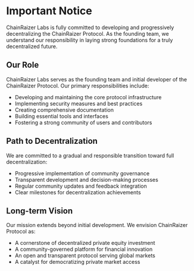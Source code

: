 
# Important Notice

ChainRaizer Labs is fully committed to developing and progressively decentralizing the ChainRaizer Protocol. As the founding team, we understand our responsibility in laying strong foundations for a truly decentralized future.

<Highlight 
  type="feature"
  title="Our Commitment"
  description="ChainRaizer Labs is dedicated to building robust infrastructure and gradually transitioning control to the community through transparent decentralization."
/>

## Our Role

ChainRaizer Labs serves as the founding team and initial developer of the ChainRaizer Protocol. Our primary responsibilities include:

- Developing and maintaining the core protocol infrastructure
- Implementing security measures and best practices
- Creating comprehensive documentation
- Building essential tools and interfaces
- Fostering a strong community of users and contributors

## Path to Decentralization

We are committed to a gradual and responsible transition toward full decentralization:

- Progressive implementation of community governance
- Transparent development and decision-making processes
- Regular community updates and feedback integration
- Clear milestones for decentralization achievements

<Highlight 
  type="attention"
  title="Building for the Future"
  description="While ChainRaizer Labs leads initial development, our ultimate goal is to create a self-sustaining, community-driven protocol that revolutionizes private equity investment."
/>

## Long-term Vision

Our mission extends beyond initial development. We envision ChainRaizer Protocol as:

- A cornerstone of decentralized private equity investment
- A community-governed platform for financial innovation
- An open and transparent protocol serving global markets
- A catalyst for democratizing private market access

<Highlight 
  type="success"
  title="Commitment to Excellence"
  description="ChainRaizer Labs pledges to maintain the highest standards of technical excellence and security throughout the development and decentralization process."
/>
